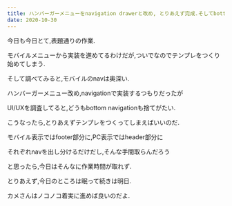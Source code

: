 ```yaml
---
title: ハンバーガーメニューをnavigation drawerと改め, とりあえず完成.そしてbottom navigationをつくり始める
date: 2020-10-30
---
```


今日も今日とて,表題通りの作業.


モバイルメニューから実装を進めてるわけだが,ついでなのでテンプレをつくり始めてしまう.


そして調べてみると,モバイルのnavは奥深い.


ハンバーガーメニュー改め,navigationで実装するつもりだったが


UI/UXを調査してると,どうもbottom navigationも捨てがたい.


こうなったら,とりあえずテンプレをつくってしまえばいいのだ.


モバイル表示ではfooter部分に,PC表示ではheader部分に


それぞれnavを出し分けるだけだし,そんな手間取らんだろう


と思ったら,今日はそんなに作業時間が取れず.


とりあえず,今日のところは眠って続きは明日.


カメさんはノコノコ着実に進めば良いのだよ.
